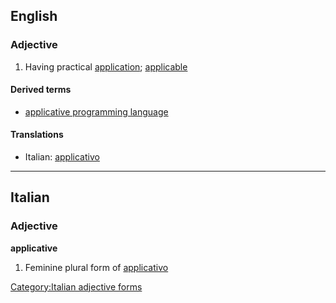 ==English==

===Adjective===
{{en-adj}}

# Having practical [[application]]; [[applicable]]

====Derived terms====
*[[applicative programming language]]

====Translations====
{{top}}
*Italian: [[applicativo]]
{{mid}}

{{bottom}}

----

==Italian==

===Adjective===
'''applicative''' {{f}}

# Feminine plural form of [[applicativo]]

[[Category:Italian adjective forms]]